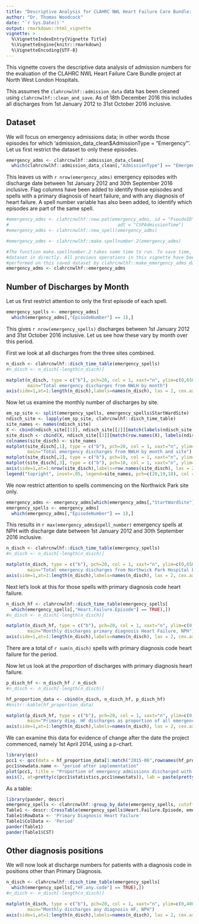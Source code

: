 ```yaml
---
title: "Descriptive Analysis for CLAHRC NWL Heart Failure Care Bundle: 1 - Admissions"
author: "Dr. Thomas Woodcock"
date: "`r Sys.Date()`"
output: rmarkdown::html_vignette
vignette: >
  %\VignetteIndexEntry{Vignette Title}
  %\VignetteEngine{knitr::rmarkdown}
  %\VignetteEncoding{UTF-8}
---
```


This vignette covers the descriptive data analysis of admission numbers for the evaluation of the
CLAHRC NWL Heart Failure Care Bundle project at North West London Hospitals.

This assumes the `clahrcnwlhf::admission_data` data has been cleaned using `clahrcnwlhf::clean_and_save`. As of 18th December 2016 this includes all
discharges from 1st January 2012 to 31st October 2016 inclusive.

## Dataset

We will focus on emergency admissions data; in other words those episodes
for which 'admission_data_clean$AdmissionType = "Emergency"'. Let us first
restrict the dataset to only these episodes.

```r
emergency_adms <- clahrcnwlhf::admission_data_clean[
  which(clahrcnwlhf::admission_data_clean[,"AdmissionType"] == "Emergency"),]

```

This leaves us with `r nrow(emergency_adms)` emergency episodes with discharge
date between 1st January 2012 and 30th September 2016 inclusive. Flag columns
have been added to identify those episodes and spells with a primary diagnosis
of heart failure, and with any diagnosis of heart failure. A spell number
variable has also been added, to identify which episodes are part of the same
spell. 

```r
#emergency_adms <- clahrcnwlhf::new.pat(emergency_adms, id = "PseudoID",
#                                         adt = "CSPAdmissionTime")
#emergency_adms <- clahrcnwlhf::new_spell(emergency_adms)

#emergency_adms <- clahrcnwlhf::make.spellnumber.2(emergency_adms)

#The function make.spellnumber.2 takes some time to run. To save time, load this
#dataset in directly. All previous operations in this vignette have been
#performed on this saved dataset by clahrcnwlhf::make_emergency_adms_dataset
emergency_adms <- clahrcnwlhf::emergency_adms

```



## Number of Discharges by Month

Let us first restrict attention to only the first episode of each spell.

```r
emergency_spells <- emergency_adms[
  which(emergency_adms[,"EpisodeNumber"] == 1),]

```

This gives `r nrow(emergency_spells)` discharges between 1st January 2012 and
31st October 2016 inclusive. Let us see how these vary by month over this
period.

First we look at all discharges from the three sites combined.

```r

n_disch <- clahrcnwlhf::disch_time_table(emergency_spells)
#n_disch <- n_disch[-length(n_disch)]

matplot(n_disch, type = c("b"), pch=20, col = 1, xaxt="n", ylim=c(0,6500),
        main="Total emergency discharges from NWLH by month")
axis(side=1,at=1:length(n_disch),labels=names(n_disch), las = 2, cex.axis =0.6)
```

Now let us examine the monthly number of discharges by site.

```r
em_sp_site <- split(emergency_spells, emergency_spells$StartWardSite)
ndisch_site <- lapply(em_sp_site, clahrcnwlhf::disch_time_table)
site_names <- names(ndisch_site)
X <- cbind(ndisch_site[[1]], ndisch_site[[2]][match(labels(ndisch_site[[1]]), labels(ndisch_site[[2]]))])
site_disch <- cbind(X, ndisch_site[[3]][match(row.names(X), labels(ndisch_site[[3]]))])
colnames(site_disch) <- site_names
matplot(site_disch[,1], type = c("b"), pch=20, col = 1, xaxt="n", ylim=c(0,6500),
        main="Total emergency discharges from NWLH by month and site")
matplot(site_disch[,2], type = c("b"), pch=19, col = 1, xaxt="n", ylim=c(0,6500), add=TRUE)
matplot(site_disch[,3], type = c("b"), pch=18, col = 1, xaxt="n", ylim=c(0,6500), add=TRUE)
axis(side=1,at=1:nrow(site_disch),labels=row.names(site_disch), las = 2, cex.axis =0.6)
legend("topright", inset=.05, legend=site_names, pch=c(20,19,18), col = 1, horiz=TRUE)
```


We now restrict attention to spells commencing on the Northwick Park site only.
```r
emergency_adms <- emergency_adms[which(emergency_adms[,"StartWardSite"] == "NPH"),]
emergency_spells <- emergency_adms[
  which(emergency_adms[,"EpisodeNumber"] == 1),]

```

This results in `r max(emergency_adms$spell_number)` emergency spells at NPH
with discharge date between 1st January 2012 and 30th September 2016 inclusive.


```r

n_disch <- clahrcnwlhf::disch_time_table(emergency_spells)
#n_disch <- n_disch[-length(n_disch)]

matplot(n_disch, type = c("b"), pch=20, col = 1, xaxt="n", ylim=c(0,6500),
        main="Total emergency discharges from Northwick Park Hospital by month")
axis(side=1,at=1:length(n_disch),labels=names(n_disch), las = 2, cex.axis =0.6)
```


Next let's look at this for those spells with primary diagnosis code
heart failure.

```r

n_disch_hf <- clahrcnwlhf::disch_time_table(emergency_spells[
  which(emergency_spells[,"Heart.Failure.Episode"] == TRUE),])
#n_disch <- n_disch[-length(n_disch)]

matplot(n_disch_hf, type = c("b"), pch=20, col = 1, xaxt="n", ylim=c(0,100),
        main="Monthly discharges primary diagnosis Heart Failure, NPH")
axis(side=1,at=1:length(n_disch),labels=names(n_disch), las = 2, cex.axis =0.6)
```

There are a total of `r sum(n_disch)` spells with primary diagnosis code
heart failure for the period. 

Now let us look at the *proportion* of discharges with primary diagnosis heart failure.

```r

p_disch_hf <- n_disch_hf / n_disch
#n_disch <- n_disch[-length(n_disch)]

hf_proportion_data <- cbind(n_disch, n_disch_hf, p_disch_hf)
#knitr::kable(hf_proportion_data)

matplot(p_disch_hf, type = c("b"), pch=20, col = 1, xaxt="n", ylim=c(0,0.04),
        main="Primary diag. HF discharges as proportion of all emergency discharges, NPH")
axis(side=1,at=1:length(n_disch),labels=names(n_disch), las = 2, cex.axis =0.6)
```

We can examine this data for evidence of change after the date the project commenced, namely 1st April 2014, using a p-chart.

```r
library(qcc)
pcc1 <- qcc(data = hf_proportion_data[1:match("2015-06",rownames(hf_proportion_data)),"n_disch_hf"], sizes = hf_proportion_data[1:match("2015-06",rownames(hf_proportion_data)),"n_disch"], plot = FALSE, type = "p", newdata = hf_proportion_data[match("2015-07",rownames(hf_proportion_data)):nrow(hf_proportion_data),"n_disch_hf"], newsizes = hf_proportion_data[match("2015-07",rownames(hf_proportion_data)):nrow(hf_proportion_data),"n_disch"], chart.all = TRUE, data.name = "period before implementation")
pcc1$newdata.name <- "period after implementation"
plot(pcc1, title = "Proportion of emergency admissions discharged with primary diag. heart failure", xlab = "Month", ylab = "Proportion of heart failure discharges", yaxt="n")
axis(2, at=pretty(c(pcc1$statistics,pcc1$newstats)), lab = paste(pretty(c(pcc1$statistics,pcc1$newstats)) * 100, "%"), las=TRUE)


```

As a table:

```r
library(pander, descr)
emergency_spells <- clahrcnwlhf::group_by_date(emergency_spells, cutoff_dates = c(as.Date("31/12/2011", "%d/%m/%Y"),as.Date("30/06/2015", "%d/%m/%Y"),as.Date("30/11/2016", "%d/%m/%Y")), period_labels = c('Before', 'After'), new_col = 'period')
Table1 <- descr::CrossTable(emergency_spells$Heart.Failure.Episode, emergency_spells$period.date, expected = FALSE, prop.r = FALSE, prop.t = FALSE, prop.chisq = TRUE, chisq = TRUE)
Table1$RowData <- 'Primary Diagnosis Heart Failure'
Table1$ColData <- 'Period'
pander(Table1)
pander(Table1$CST)
```


## Other diagnosis positions

We will now look at discharge numbers for patients with a diagnosis code in
positions other than Primary Diagnosis.

```r

n_disch <- clahrcnwlhf::disch_time_table(emergency_spells[
  which(emergency_spells[,"HF.any.code"] == TRUE),])
#n_disch <- n_disch[-length(n_disch)]

matplot(n_disch, type = c("b"), pch=20, col = 1, xaxt="n", ylim=c(0,400),
        main="Monthly discharges any diagnosis HF, NPH")
axis(side=1,at=1:length(n_disch),labels=names(n_disch), las = 2, cex.axis =0.6)
```









